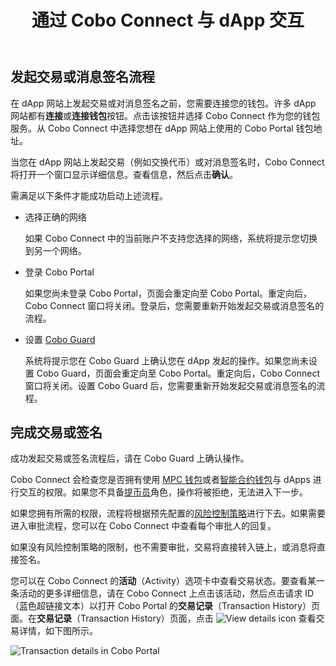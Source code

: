 ﻿---
title: "通过 Cobo Connect 与 dApp 交互"
sidebarTitle: "与 dApps 交互"
---

## 发起交易或消息签名流程

在 dApp 网站上发起交易或对消息签名之前，您需要连接您的钱包。许多 dApp 网站都有**连接**或**连接钱包**按钮。点击该按钮并选择 Cobo Connect 作为您的钱包服务。从 Cobo Connect 中选择您想在 dApp 网站上使用的 Cobo Portal 钱包地址。

当您在 dApp 网站上发起交易（例如交换代币）或对消息签名时，Cobo Connect 将打开一个窗口显示详细信息。查看信息，然后点击**确认**。 

需满足以下条件才能成功启动上述流程。

- 选择正确的网络

    如果 Cobo Connect 中的当前账户不支持您选择的网络，系统将提示您切换到另一个网络。

- 登录 Cobo Portal

    如果您尚未登录 Cobo Portal，页面会重定向至 Cobo Portal。重定向后，Cobo Connect 窗口将关闭。登录后，您需要重新开始发起交易或消息签名的流程。

- 设置 [Cobo Guard](/cn/guard/introduction)

    系统将提示您在 Cobo Guard 上确认您在 dApp 发起的操作。如果您尚未设置 Cobo Guard，页面会重定向至 Cobo Portal。重定向后，Cobo Connect 窗口将关闭。设置 Cobo Guard 后，您需要重新开始发起交易或消息签名的流程。

## 完成交易或签名

成功发起交易或签名流程后，请在 Cobo Guard 上确认操作。

Cobo Connect 会检查您是否拥有使用 [MPC 钱包](/cn/portal/mpc-wallets/introduction)或者[智能合约钱包](/cn/portal/smart-contract-wallets/introduction)与 dApps 进行交互的权限。如果您不具备[提币员](/cn/portal/organization/roles-and-permissions)角色，操作将被拒绝，无法进入下一步。

如果您拥有所需的权限，流程将根据预先配置的[风险控制策略](/cn/portal/risk-controls/introduction)进行下去。如果需要进入审批流程，您可以在 Cobo Connect 中查看每个审批人的回复。

如果没有风险控制策略的限制，也不需要审批，交易将直接转入链上，或消息将直接签名。 

您可以在 Cobo Connect 的**活动**（Activity）选项卡中查看交易状态。要查看某一条活动的更多详细信息，请在 Cobo Connect 上点击该活动，然后点击请求 ID（蓝色超链接文本）以打开 Cobo Portal 的**交易记录**（Transaction History）页面。在**交易记录**（Transaction History）页面，点击 <img src="/en/images/common/icon_view.svg" className="icon" alt="View details icon" /> 查看交易详情，如下图所示。

<img src="/cn/images/cobo-connect/transaction-details.png" className="screenshot_full_screen" alt="Transaction details in Cobo Portal" />
